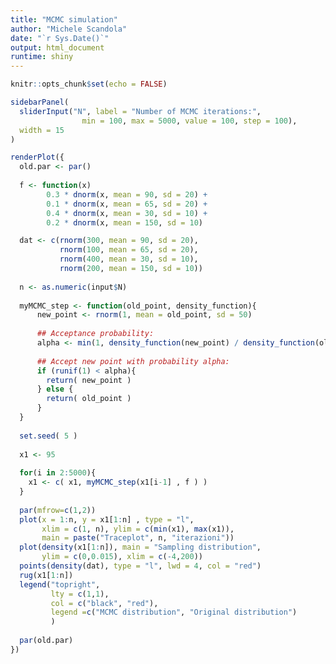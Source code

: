 ---
title: "MCMC simulation"
author: "Michele Scandola"
date: "`r Sys.Date()`"
output: html_document
runtime: shiny
---

```{r setup, include=FALSE}
knitr::opts_chunk$set(echo = FALSE)
```

```{r, echo=FALSE}
sidebarPanel(
  sliderInput("N", label = "Number of MCMC iterations:",
                min = 100, max = 5000, value = 100, step = 100),
  width = 15
)

renderPlot({
  old.par <- par()
  
  f <- function(x)
        0.3 * dnorm(x, mean = 90, sd = 20) +
        0.1 * dnorm(x, mean = 65, sd = 20) +
        0.4 * dnorm(x, mean = 30, sd = 10) +
        0.2 * dnorm(x, mean = 150, sd = 10) 

  dat <- c(rnorm(300, mean = 90, sd = 20),
           rnorm(100, mean = 65, sd = 20),
           rnorm(400, mean = 30, sd = 10),
           rnorm(200, mean = 150, sd = 10))
  
  n <- as.numeric(input$N)
  
  myMCMC_step <- function(old_point, density_function){
      new_point <- rnorm(1, mean = old_point, sd = 50)
      
      ## Acceptance probability:
      alpha <- min(1, density_function(new_point) / density_function(old_point))
      
      ## Accept new point with probability alpha:
      if (runif(1) < alpha){
        return( new_point )
      } else {
        return( old_point )
      }
  }
  
  set.seed( 5 )
  
  x1 <- 95
  
  for(i in 2:5000){
    x1 <- c( x1, myMCMC_step(x1[i-1] , f ) )
  }
  
  par(mfrow=c(1,2))
  plot(x = 1:n, y = x1[1:n] , type = "l",
       xlim = c(1, n), ylim = c(min(x1), max(x1)),
       main = paste("Traceplot", n, "iterazioni"))
  plot(density(x1[1:n]), main = "Sampling distribution",
       ylim = c(0,0.015), xlim = c(-4,200))
  points(density(dat), type = "l", lwd = 4, col = "red")
  rug(x1[1:n])
  legend("topright",
         lty = c(1,1),
         col = c("black", "red"),
         legend =c("MCMC distribution", "Original distribution")
         )
  
  par(old.par)
})
```
